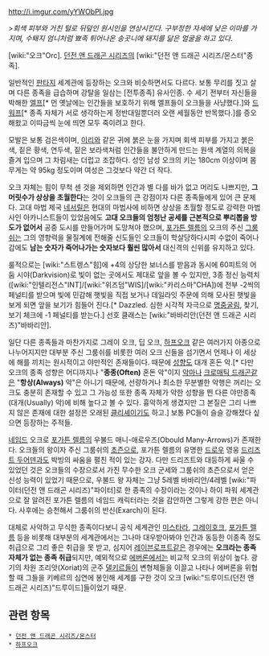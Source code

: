 http://i.imgur.com/yYWObPl.jpg

>''회색 피부와 거친 털로 뒤덮인 원시인을 연상시킨다. 구부정한 자세에 낮은 이마를 가지며, 수퇘지 엄니처럼 뾰족 튀어나온 송곳니에 돼지를 닮은 얼굴을 하고 있다.''

[wiki:"오크"Orc]. [[던전 앤 드래곤 시리즈]]의 [wiki:"던전 앤 드래곤 시리즈/몬스터"종족]. 

일반적인 [[판타지]] 세계관에 등장하는 오크와 비슷하면서도 다르다. 보통 무리를 짓고 살며 다른 종족을 급습하며 강탈을 일삼는 [전투종족] 유사인종. 수 세기 전부터 자신들을 박해한 [[엘프]][* 먼 옛날에는 인간들을 보호하기 위해 엘프들이 오크들을 사냥했다.]와 [[드워프]][* 종족 자체가 서로 생각하는게 정반대일뿐더러 오랜 세월동안 반목했다.]를 증오해왔고 이따금씩 눈에 띄면 모두 죽이려고 한다.

모발은 보통 검은색이며, [[이리]]와 같은 귀에 붉은 눈을 가지며 회색 피부를 가지고 붉은색, 짙은 황색, 연두색, 짙은 보라색처럼 인간들을 불안하게 만드는 원색 계열의 의복을 즐겨 입으며 그 차림새는 더럽고 조잡하다. 성인 남성 오크의 키는 180cm 이상이며 몸무게는 약 95kg 정도이며 여성은 그것보다 약간 더 작다.

오크 자체는 힘이 무척 센 것을 제외하면 인간과 별 다를 바가 없고 머리도 나쁘지만, '''그 머릿수가 상상을 초월한다'''는 것이 오크들의 큰 강점이자 다른 종족들에게 있어 큰 문제다. 고대 마법 제국 [[네서릴]]은 현대의 마법사에 비하면 상상을 초월할 정도로 강력한 마법사인 아카니스트들이 있었음에도 '''고대 오크들의 엄청난 공세를 근본적으로 뿌리뽑을 방도가 없어서''' 공중 도시를 만들어가며 도망쳐야 했으며, [[포가튼 렐름]]의 오크의 주신 [[그룸쉬]]는 그의 영향력을 물질계에 전해줄 신도들인 오크들이 학살당하다시피 수없이 죽어나감에도 '''남는 숫자가 죽어나가는 숫자보다 훨씬 많아서''' 대신격의 신위를 유지하고 있다.

룰적으로는 [wiki:"스트렝스"힘]에 +4의 상당한 보너스를 받음과 동시에 60피트의 어둠 시야(Darkvision)로 빛이 없는 곳에서도 제대로 앞을 볼 수 있지만, 3종 정신 능력치([wiki:"인텔리전스"INT]/[wiki:"위즈덤"WIS]/[wiki:"카리스마"CHA])에 전부 -2씩의 페널티를 받으며 빛에 민감해 햇빛을 직접 보거나 데일라잇 주문에 의해 모사된 햇빛을 보게 되면 앞을 보기가 힘들어 진다.[* Dazzled. 심한 시각적 자극으로 [[명중굴림]], 찾기, 보기 체크에 -1 페널티를 받는다.] 선호 클래스는 [wiki:"바바리안(던전 앤 드래곤 시리즈)"바바리안].

일단 다른 종족들과 마찬가지로 그레이 오크, 딥 오크, [[하프오크]] 같은 여러가지 아종으로 나누어지지만 대부분 주신 그룸쉬를 비롯한 여러 오크 신들을 섬기면서 언제나 이 세상에 해를 끼치는 원시적이고 야만적인 존재들이다. 때문에 [[성향]]도 대개 혼돈 악.[* 다만 오크의 종족 성향은 어디까지나 "'''종종(Often)''' 혼돈 악"이지 [[악마]]나 [[크로매틱 드래곤]]같은 "'''항상(Always)''' 악"은 아니기 때문에, 선량하거나 최소한 무분별한 악행은 꺼리는 오크도 충분히 존재할 수 있고 그 가능성 또한 종족 자체가 악한 성향을 띈 다른 야만종족(대개(Usually) 악)에 비해 높다고 볼 수 있다. 흉악하게 생겼지만 그 본질은 그리 나쁘지 않은 존재에 대한 설정은 오래된 [[클리셰]]이기도 하고.] 보통 PC들이 슬슬 강해졌다 싶으면 등장하는 주적들.

[[네임드]] 오크로 [[포가튼 렐름]]의 우불드 매니-애로우즈(Obould Many-Arrows)가 존재한다. 오크들의 왕이자 주신 그룸쉬의 [[초즌]]으로, 포가튼 렐름의 유명한 [[드로우]] 영웅 [[드리즈트 두어덴]]과도 박빙의 싸움을 펼친 적이 있는 강자. 다만 드리즈트와 대등하게 싸울 수 있었던 것은 오크들의 수장으로서 가진 무수한 오크 군세와 그룸쉬의 초즌으로서 얻은 신성 능력이 있었기 때문으로, 우불드 왕 자체는 그냥 5레벨 바바리안/4레벨 [wiki:"파이터(던전 앤 드래곤 시리즈)"파이터]로 한 종족의 수장이라는 것이나 하이 파워 세계관으로 잘 알려진 포가튼 렐름의 네임드 캐릭터라는 것을 감안하면 그렇게 강한 편은 아니다. 사후에는 승천해서 그룸쉬의 반신(Exarch)이 된다.

대체로 사악하고 무식한 종족이다보니 공식 세계관인 [[미스타라]], [[그레이호크]], [[포가튼 렐름]] 등을 비롯해 대부분의 세계관에서는 그나마 대우받아봐야 인간과 동등한 이종족 정도 취급으로 그리 좋은 취급을 못 받고, 심지어 [[레이븐로프트]]같은 경우에는 '''오크라는 종족 자체가 없는 종족 취급'''되지만, 예외적으로 [[에버론]]에서는 비교적 오크의 위상이 높다. 광기의 차원 조리앗(Xoriat)의 군주 [[댈키르]]들이 변형체들을 이끌고 나타나 에버론을 위협할 때 그들을 키베르의 심연에 봉인해 세계를 구한 것이 오크 [wiki:"드루이드(던전 앤 드래곤 시리즈)"드루이드]들이었기 때문.

== 관련 항목 ==
 * [[던전 앤 드래곤 시리즈/몬스터]]
 * [[하프오크]]
